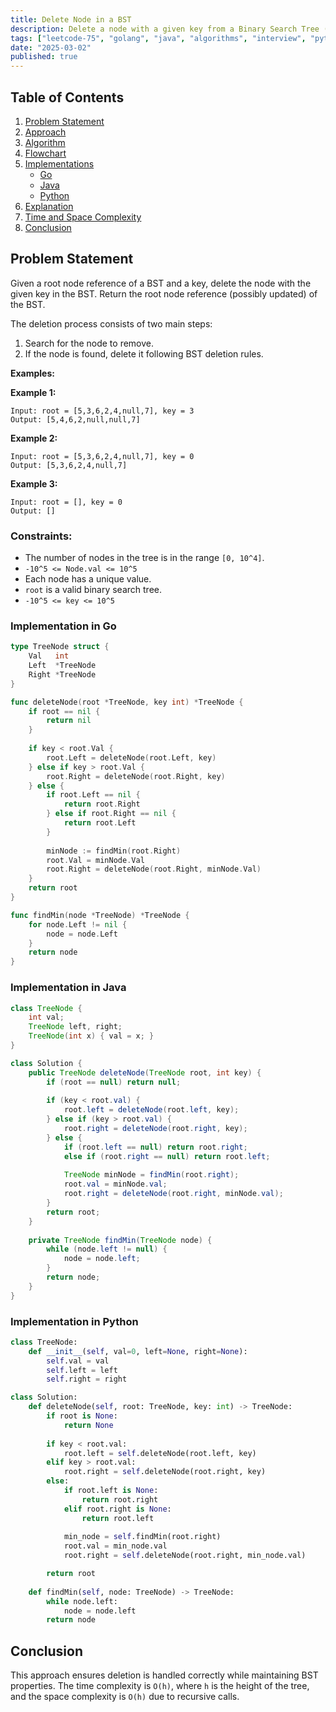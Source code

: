 ```yaml
---
title: Delete Node in a BST
description: Delete a node with a given key from a Binary Search Tree (BST). Includes Go and Java implementations.
tags: ["leetcode-75", "golang", "java", "algorithms", "interview", "python", "leetcode"]
date: "2025-03-02"
published: true
---
```


## Table of Contents
1. [Problem Statement](#problem-statement)
2. [Approach](#approach)
3. [Algorithm](#algorithm)
4. [Flowchart](#flowchart)
5. [Implementations](#implementations)
   - [Go](#implementation-in-go)
   - [Java](#implementation-in-java)
   - [Python](#implementation-in-python)
6. [Explanation](#explanation)
7. [Time and Space Complexity](#time-and-space-complexity)
8. [Conclusion](#conclusion)

## Problem Statement


Given a root node reference of a BST and a key, delete the node with the given key in the BST. Return the root node reference (possibly updated) of the BST.

The deletion process consists of two main steps:

1. Search for the node to remove.
2. If the node is found, delete it following BST deletion rules.

**Examples:**

**Example 1:**
```
Input: root = [5,3,6,2,4,null,7], key = 3
Output: [5,4,6,2,null,null,7]
```

**Example 2:**
```
Input: root = [5,3,6,2,4,null,7], key = 0
Output: [5,3,6,2,4,null,7]
```

**Example 3:**
```
Input: root = [], key = 0
Output: []
```

### Constraints:

- The number of nodes in the tree is in the range `[0, 10^4]`.
- `-10^5 <= Node.val <= 10^5`
- Each node has a unique value.
- `root` is a valid binary search tree.
- `-10^5 <= key <= 10^5`

### Implementation in Go

```go
type TreeNode struct {
    Val   int
    Left  *TreeNode
    Right *TreeNode
}

func deleteNode(root *TreeNode, key int) *TreeNode {
    if root == nil {
        return nil
    }
    
    if key < root.Val {
        root.Left = deleteNode(root.Left, key)
    } else if key > root.Val {
        root.Right = deleteNode(root.Right, key)
    } else {
        if root.Left == nil {
            return root.Right
        } else if root.Right == nil {
            return root.Left
        }
        
        minNode := findMin(root.Right)
        root.Val = minNode.Val
        root.Right = deleteNode(root.Right, minNode.Val)
    }
    return root
}

func findMin(node *TreeNode) *TreeNode {
    for node.Left != nil {
        node = node.Left
    }
    return node
}
```

### Implementation in Java

```java
class TreeNode {
    int val;
    TreeNode left, right;
    TreeNode(int x) { val = x; }
}

class Solution {
    public TreeNode deleteNode(TreeNode root, int key) {
        if (root == null) return null;
        
        if (key < root.val) {
            root.left = deleteNode(root.left, key);
        } else if (key > root.val) {
            root.right = deleteNode(root.right, key);
        } else {
            if (root.left == null) return root.right;
            else if (root.right == null) return root.left;
            
            TreeNode minNode = findMin(root.right);
            root.val = minNode.val;
            root.right = deleteNode(root.right, minNode.val);
        }
        return root;
    }
    
    private TreeNode findMin(TreeNode node) {
        while (node.left != null) {
            node = node.left;
        }
        return node;
    }
}
```

### Implementation in Python

```python
class TreeNode:
    def __init__(self, val=0, left=None, right=None):
        self.val = val
        self.left = left
        self.right = right

class Solution:
    def deleteNode(self, root: TreeNode, key: int) -> TreeNode:
        if root is None:
            return None
        
        if key < root.val:
            root.left = self.deleteNode(root.left, key)
        elif key > root.val:
            root.right = self.deleteNode(root.right, key)
        else:
            if root.left is None:
                return root.right
            elif root.right is None:
                return root.left
            
            min_node = self.findMin(root.right)
            root.val = min_node.val
            root.right = self.deleteNode(root.right, min_node.val)

        return root
    
    def findMin(self, node: TreeNode) -> TreeNode:
        while node.left:
            node = node.left
        return node
```

## Conclusion

This approach ensures deletion is handled correctly while maintaining BST properties. The time complexity is `O(h)`, where `h` is the height of the tree, and the space complexity is `O(h)` due to recursive calls.

